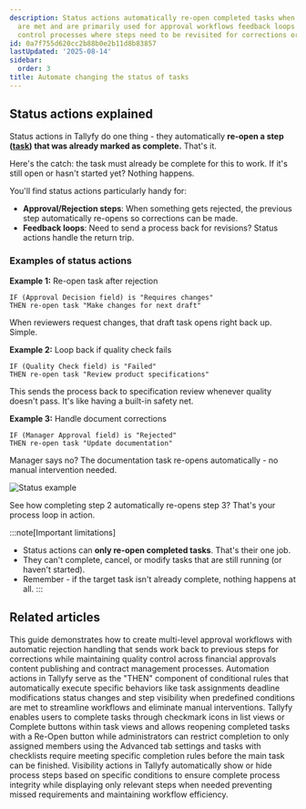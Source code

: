 ```yaml
---
description: Status actions automatically re-open completed tasks when specific conditions
  are met and are primarily used for approval workflows feedback loops and quality
  control processes where steps need to be revisited for corrections or revisions.
id: 0a7f755d620cc2b88b0e2b11d8b83857
lastUpdated: '2025-08-14'
sidebar:
  order: 3
title: Automate changing the status of tasks
---
```


## Status actions explained

Status actions in Tallyfy do one thing - they automatically **re-open a step ([task](/products/pro/tracking-and-tasks/tasks/)) that was already marked as complete.** That's it.

Here's the catch: the task must already be complete for this to work. If it's still open or hasn't started yet? Nothing happens.

You'll find status actions particularly handy for:
- **Approval/Rejection steps**: When something gets rejected, the previous step automatically re-opens so corrections can be made.
- **Feedback loops**: Need to send a process back for revisions? Status actions handle the return trip.

### Examples of status actions

**Example 1:** Re-open task after rejection
```
IF (Approval Decision field) is "Requires changes"
THEN re-open task "Make changes for next draft"
```
When reviewers request changes, that draft task opens right back up. Simple.

**Example 2:** Loop back if quality check fails
```
IF (Quality Check field) is "Failed"
THEN re-open task "Review product specifications"
```
This sends the process back to specification review whenever quality doesn't pass. It's like having a built-in safety net.

**Example 3:** Handle document corrections
```
IF (Manager Approval field) is "Rejected"
THEN re-open task "Update documentation"
```
Manager says no? The documentation task re-opens automatically - no manual intervention needed.

![Status example](https://screenshots.tallyfy.com/tallyfy%2Fpro%2Fdesktop-light-statusactionexample.png)

See how completing step 2 automatically re-opens step 3? That's your process loop in action.

:::note[Important limitations]
- Status actions can **only re-open completed tasks**. That's their one job.
- They can't complete, cancel, or modify tasks that are still running (or haven't started).
- Remember - if the target task isn't already complete, nothing happens at all.
:::


## Related articles
<CardGrid>
<LinkTitleCard header="<b>Examples > Multi-level approval loops</b>" href="/products/pro/documenting/templates/automations/examples/multi-level-approval-loops/" > This guide demonstrates how to create multi-level approval workflows with automatic rejection handling that sends work back to previous steps for corrections while maintaining quality control across financial approvals content publishing and contract management processes. </LinkTitleCard>
<LinkTitleCard header="<b>Automations > Actions</b>" href="/products/pro/documenting/templates/automations/actions/" > Automation actions in Tallyfy serve as the "THEN" component of conditional rules that automatically execute specific behaviors like task assignments deadline modifications status changes and step visibility when predefined conditions are met to streamline workflows and eliminate manual interventions. </LinkTitleCard>
<LinkTitleCard header="<b>Tasks > Complete or reopen tasks</b>" href="/products/pro/tracking-and-tasks/tasks/how-can-i-complete-or-reopen-tasks-in-tallyfy/" > Tallyfy enables users to complete tasks through checkmark icons in list views or Complete buttons within task views and allows reopening completed tasks with a Re-Open button while administrators can restrict completion to only assigned members using the Advanced tab settings and tasks with checklists require meeting specific completion rules before the main task can be finished. </LinkTitleCard>
<LinkTitleCard header="<b>Actions > Automate hiding or showing tasks</b>" href="/products/pro/documenting/templates/automations/actions/visibility-actions/" > Visibility actions in Tallyfy automatically show or hide process steps based on specific conditions to ensure complete process integrity while displaying only relevant steps when needed preventing missed requirements and maintaining workflow efficiency. </LinkTitleCard>
</CardGrid>